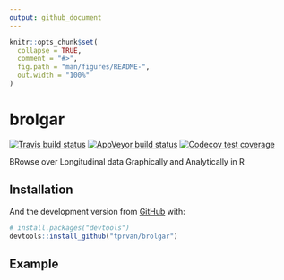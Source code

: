 ```yaml
---
output: github_document
---
```


<!-- README.md is generated from README.Rmd. Please edit that file -->

```r
knitr::opts_chunk$set(
  collapse = TRUE,
  comment = "#>",
  fig.path = "man/figures/README-",
  out.width = "100%"
)
```
# brolgar

<!-- badges: start -->
[![Travis build status](https://travis-ci.org/tprvan/brolgar.svg?branch=master)](https://travis-ci.org/tprvan/brolgar)
[![AppVeyor build status](https://ci.appveyor.com/api/projects/status/github/tprvan/brolgar?branch=master&svg=true)](https://ci.appveyor.com/project/tprvan/brolgar)
[![Codecov test coverage](https://codecov.io/gh/tprvan/brolgar/branch/master/graph/badge.svg)](https://codecov.io/gh/tprvan/brolgar?branch=master)
<!-- badges: end -->

BRowse over Longitudinal data Graphically and Analytically in R

## Installation

And the development version from [GitHub](https://github.com/) with:

``` r
# install.packages("devtools")
devtools::install_github("tprvan/brolgar")
```
## Example

